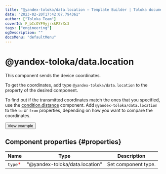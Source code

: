 ```yaml
---
title: "@yandex-toloka/data.location — Template Builder | Toloka documentation"
date: "2023-02-20T17:42:07.794361"
author: ["Toloka Team"]
coverId: F_bIcOYF9yjrxkPZrXc3
tags: ["engineering"]
ogDescription: ""
docsMenu: "defaultMenu"
---
```



# @yandex-toloka/data.location

This component sends the device coordinates.

To get the coordinates, add type `@yandex-toloka/data.location` to the property of the desired component.

To find out if the transmitted coordinates match the ones that you specified, use the [condition.distance](/docs-new/template-builder/reference/condition.distance) component. Add `@yandex-toloka/data.location` to the `to` or `from` properties, depending on how you want to compare the coordinates.

<Button themeColor="light" view="default" size="l" type="link" url="https://ya.cc/t/HFMC2_XU3y3Tps">View example</Button>

## Component properties {#properties}

**Name** | **Type** | **Description**
----- | ----- | -----
`type`<span style="color: red">\*</span> | "@yandex-toloka/data.location" | Set component type.

<ContactSupport/>